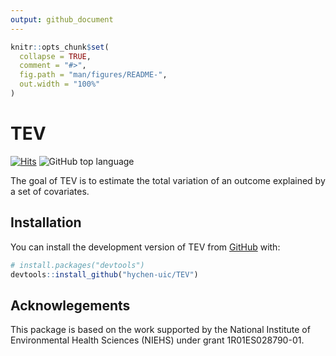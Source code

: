 ```yaml
---
output: github_document
---
```


<!-- README.md is generated from README.Rmd. Please edit that file -->

```r
knitr::opts_chunk$set(
  collapse = TRUE,
  comment = "#>",
  fig.path = "man/figures/README-",
  out.width = "100%"
)
```

# TEV

<!-- badges: start -->
[![Hits](https://hits.seeyoufarm.com/api/count/incr/badge.svg?url=https%3A%2F%2Fgithub.com%2Fhychen-uic%2FTEV&count_bg=%2379C83D&title_bg=%23555555&icon=&icon_color=%23E7E7E7&title=visits&edge_flat=false)](https://hits.seeyoufarm.com)
![GitHub top language](https://img.shields.io/github/languages/top/hychen-uic/TEV?color=red)
<!-- ![GitHub R package version](https://img.shields.io/github/r-package/v/hychen-uic/TEV) -->
<!-- badges: end -->

The goal of TEV is to estimate the total variation of an outcome explained by a set of covariates.

## Installation

You can install the development version of TEV from [GitHub](https://github.com/) with:

``` r
# install.packages("devtools")
devtools::install_github("hychen-uic/TEV")
```

## Acknowlegements

This package is based on the work supported by the National Institute of Environmental Health Sciences (NIEHS) under grant 1R01ES028790-01. 
